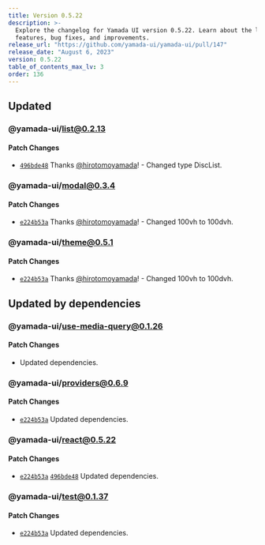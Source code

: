 ```yaml
---
title: Version 0.5.22
description: >-
  Explore the changelog for Yamada UI version 0.5.22. Learn about the latest
  features, bug fixes, and improvements.
release_url: "https://github.com/yamada-ui/yamada-ui/pull/147"
release_date: "August 6, 2023"
version: 0.5.22
table_of_contents_max_lv: 3
order: 136
---
```


## Updated

### @yamada-ui/list@0.2.13

#### Patch Changes

- [`496bde48`](https://github.com/hirotomoyamada/yamada-ui/commit/496bde48a56f96746b229c54da81d1aef1073020) Thanks [@hirotomoyamada](https://github.com/hirotomoyamada)! - Changed type DiscList.

### @yamada-ui/modal@0.3.4

#### Patch Changes

- [`e224b53a`](https://github.com/hirotomoyamada/yamada-ui/commit/e224b53a3437db1139b70a6a06944a1f71d80ed6) Thanks [@hirotomoyamada](https://github.com/hirotomoyamada)! - Changed 100vh to 100dvh.

### @yamada-ui/theme@0.5.1

#### Patch Changes

- [`e224b53a`](https://github.com/hirotomoyamada/yamada-ui/commit/e224b53a3437db1139b70a6a06944a1f71d80ed6) Thanks [@hirotomoyamada](https://github.com/hirotomoyamada)! - Changed 100vh to 100dvh.

## Updated by dependencies

### @yamada-ui/use-media-query@0.1.26

#### Patch Changes

- Updated dependencies.

### @yamada-ui/providers@0.6.9

#### Patch Changes

- [`e224b53a`](https://github.com/hirotomoyamada/yamada-ui/commit/e224b53a3437db1139b70a6a06944a1f71d80ed6) Updated dependencies.

### @yamada-ui/react@0.5.22

#### Patch Changes

- [`e224b53a`](https://github.com/hirotomoyamada/yamada-ui/commit/e224b53a3437db1139b70a6a06944a1f71d80ed6) [`496bde48`](https://github.com/hirotomoyamada/yamada-ui/commit/496bde48a56f96746b229c54da81d1aef1073020) Updated dependencies.

### @yamada-ui/test@0.1.37

#### Patch Changes

- [`e224b53a`](https://github.com/hirotomoyamada/yamada-ui/commit/e224b53a3437db1139b70a6a06944a1f71d80ed6) Updated dependencies.
